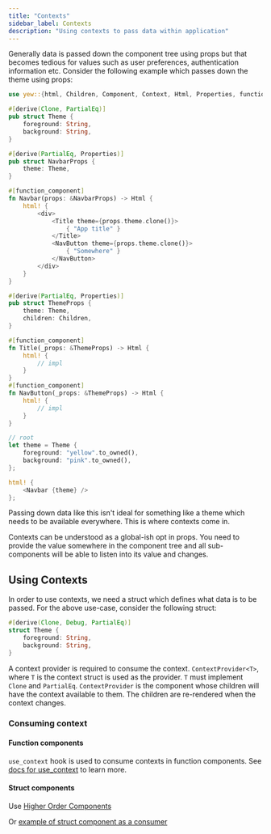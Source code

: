 ```yaml
---
title: "Contexts"
sidebar_label: Contexts
description: "Using contexts to pass data within application"
---
```


Generally data is passed down the component tree using props but that becomes tedious for values such as
user preferences, authentication information etc. Consider the following example which passes down the
theme using props:

```rust
use yew::{html, Children, Component, Context, Html, Properties, function_component};

#[derive(Clone, PartialEq)]
pub struct Theme {
    foreground: String,
    background: String,
}

#[derive(PartialEq, Properties)]
pub struct NavbarProps {
    theme: Theme,
}

#[function_component]
fn Navbar(props: &NavbarProps) -> Html {
    html! {
        <div>
            <Title theme={props.theme.clone()}>
                { "App title" }
            </Title>
            <NavButton theme={props.theme.clone()}>
                { "Somewhere" }
            </NavButton>
        </div>
    }
}

#[derive(PartialEq, Properties)]
pub struct ThemeProps {
    theme: Theme,
    children: Children,
}

#[function_component]
fn Title(_props: &ThemeProps) -> Html {
    html! {
        // impl
    }
}
#[function_component]
fn NavButton(_props: &ThemeProps) -> Html {
    html! {
        // impl
    }
}

// root
let theme = Theme {
    foreground: "yellow".to_owned(),
    background: "pink".to_owned(),
};

html! {
    <Navbar {theme} />
};
```

Passing down data like this isn't ideal for something like a theme which needs to be available everywhere.
This is where contexts come in.

Contexts can be understood as a global-ish opt in props.
You need to provide the value somewhere in the component tree and all sub-components will be able to listen into its value and changes.

## Using Contexts

In order to use contexts, we need a struct which defines what data is to be passed.
For the above use-case, consider the following struct:

```rust
#[derive(Clone, Debug, PartialEq)]
struct Theme {
    foreground: String,
    background: String,
}
```

A context provider is required to consume the context. `ContextProvider<T>`, where `T` is the context struct is used as the provider.
`T` must implement `Clone` and `PartialEq`. `ContextProvider` is the component whose children will have the context available to them.
The children are re-rendered when the context changes.

### Consuming context

#### Function components

`use_context` hook is used to consume contexts in function components.
See [docs for use_context](function-components/hooks/use-context) to learn more.

#### Struct components

Use [Higher Order Components](../advanced-topics/struct-components/hoc)

Or [example of struct component as a consumer](https://github.com/yewstack/yew/tree/master/examples/contexts/src/struct_component_subscriber.rs)
